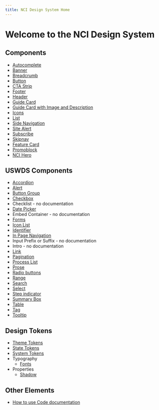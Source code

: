 ```yaml
---
title: NCI Design System Home
---
```


# Welcome to the NCI Design System

## Components

- [Autocomplete](./components/autocomplete)
- [Banner](./components/banner)
- [Breadcrumb](./components/breadcrumb)
- [Button](./components/button)
- [CTA Strip](./components/cta-strip)
- [Footer](./components/footer)
- [Header](./components/header)
- [Guide Card](./components/guide-card-row)
- [Guide Card with Image and Description](./components/guide-card-with-image-and-description)
- [Icons](./components/icons)
- [List](./components/list)
- [Side Navigation](./components/sidenav)
- [Site Alert](./components/site-alert)
- [Subscribe](./components/subscribe)
- [Skipnav](./components/skipnav)
- [Feature Card](./components/feature-card)
- [Promoblock](./components/promoblock)
- [NCI Hero](./components/nci-hero)

## USWDS Components

- [Accordion](https://designsystem.digital.gov/components/accordion/)
- [Alert](https://designsystem.digital.gov/components/alert/)
- [Button Group](https://designsystem.digital.gov/components/button-group/)
- [Checkbox](https://designsystem.digital.gov/components/checkbox/)
- Checklist - no documentation
- [Date Picker](https://designsystem.digital.gov/components/date-picker/)
- Embed Container - no documentation
- [Forms](https://designsystem.digital.gov/components/form/)
- [Icon List](https://designsystem.digital.gov/components/icon-list/)
- [Identifier](https://designsystem.digital.gov/components/identifier/)
- [In Page Navigation](https://designsystem.digital.gov/components/in-page-navigation/)
- Input Prefix or Suffix - no documentation
- Intro - no documentation
- [Link](https://designsystem.digital.gov/components/link/)
- [Pagination](https://designsystem.digital.gov/components/pagination/)
- [Process List](https://designsystem.digital.gov/components/process-list/)
- [Prose](https://designsystem.digital.gov/components/prose/)
- [Radio buttons](https://designsystem.digital.gov/components/radio-buttons/)
- [Range](https://designsystem.digital.gov/components/range-slider/)
- [Search](https://designsystem.digital.gov/components/search/)
- [Select](https://designsystem.digital.gov/components/select/)
- [Step indicator](https://designsystem.digital.gov/components/step-indicator/)
- [Summary Box](https://designsystem.digital.gov/components/summary-box/)
- [Table](https://designsystem.digital.gov/components/table/)
- [Tag](https://designsystem.digital.gov/components/tag/)
- [Tooltip](https://designsystem.digital.gov/components/tooltip/)

## Design Tokens

- [Theme Tokens](./design-tokens/theme-tokens)
- [State Tokens](./design-tokens/state-tokens)
- [System Tokens](./design-tokens/system-tokens)
- Typography
  - [Fonts](./design-tokens/typography/fonts)
- Properties
  - [Shadow](./design-tokens/properties/shadow)

## Other Elements

- [How to use Code documentation](./about/development/code-examples)
